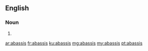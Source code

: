 ==English==

===Noun===
{{head|en|plural}}

# {{plural of|abassi|lang=en}}

[[ar:abassis]]
[[fr:abassis]]
[[ku:abassis]]
[[mg:abassis]]
[[my:abassis]]
[[pt:abassis]]
